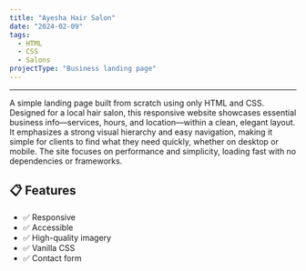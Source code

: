 ```yaml
---
title: "Ayesha Hair Salon"
date: "2024-02-09"
tags:
  - HTML
  - CSS
  - Salons
projectType: "Business landing page"
---
```



---

<div class="overflow-hidden">
  <a href="https://ayesha-style.netlify.app/" target="_blank">
    <MdxPublicImage
      src="/clients/bourbon-society/bourbon-society.jpg"
      class="transition duration-700 ease-in-out hover:scale-110"
    />
  </a>
</div>

A simple landing page built from scratch using only HTML and CSS. Designed for a local hair salon, this responsive website showcases essential business info—services, hours, and location—within a clean, elegant layout. It emphasizes a strong visual hierarchy and easy navigation, making it simple for clients to find what they need quickly, whether on desktop or mobile. The site focuses on performance and simplicity, loading fast with no dependencies or frameworks.

## 📋 Features

- ✅ Responsive
- ✅ Accessible
- ✅ High-quality imagery
- ✅ Vanilla CSS
- ✅ Contact form
